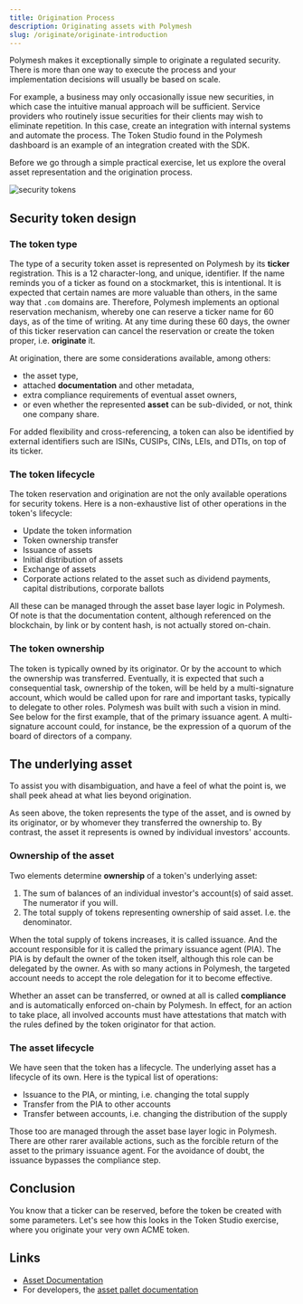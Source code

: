 ```yaml
---
title: Origination Process
description: Originating assets with Polymesh
slug: /originate/originate-introduction
---
```



Polymesh makes it exceptionally simple to originate a regulated security. There is more than one way to execute the process and your implementation decisions will usually be based on scale.

For example, a business may only occasionally issue new securities, in which case the intuitive manual approach will be sufficient. Service providers who routinely issue securities for their clients may wish to eliminate repetition. In this case, create an integration with internal systems and automate the process. The Token Studio found in the Polymesh dashboard is an example of an integration created with the SDK.

Before we go through a simple practical exercise, let us explore the overal asset representation and the origination process.

![security tokens](images/security_tokens.png)

## Security token design

### The token type

The type of a security token asset is represented on Polymesh by its **ticker** registration. This is a 12 character-long, and unique, identifier.  If the name reminds you of a ticker as found on a stockmarket, this is intentional. It is expected that certain names are more valuable than others, in the same way that `.com` domains are. Therefore, Polymesh implements an optional reservation mechanism, whereby one can reserve a ticker name for 60 days, as of the time of writing. At any time during these 60 days, the owner of this ticker reservation can cancel the reservation or create the token proper, i.e. **originate** it.

At origination, there are some considerations available, among others:

* the asset type,
* attached **documentation** and other metadata,
* extra compliance requirements of eventual asset owners,
* or even whether the represented **asset** can be sub-divided, or not, think one company share.

For added flexibility and cross-referencing, a token can also be identified by external identifiers such are ISINs, CUSIPs, CINs, LEIs, and DTIs, on top of its ticker.

### The token lifecycle

The token reservation and origination are not the only available operations for security tokens. Here is a non-exhaustive list of other operations in the token's lifecycle:

* Update the token information
* Token ownership transfer
* Issuance of assets
* Initial distribution of assets
* Exchange of assets
* Corporate actions related to the asset such as dividend payments, capital distributions, corporate ballots

All these can be managed through the asset base layer logic in Polymesh. Of note is that the documentation content, although referenced on the blockchain, by link or by content hash, is not actually stored on-chain.

### The token ownership

The token is typically owned by its originator. Or by the account to which the ownership was transferred. Eventually, it is expected that such a consequential task, ownership of the token, will be held by a multi-signature account, which would be called upon for rare and important tasks, typically to delegate to other roles. Polymesh was built with such a vision in mind. See below for the first example, that of the primary issuance agent. A multi-signature account could, for instance, be the expression of a quorum of the board of directors of a company.

## The underlying asset

To assist you with disambiguation, and have a feel of what the point is, we shall peek ahead at what lies beyond origination.

As seen above, the token represents the type of the asset, and is owned by its originator, or by whomever they transferred the ownership to. By contrast, the asset it represents is owned by individual investors' accounts.

### Ownership of the asset

Two elements determine **ownership** of a token's underlying asset:

1. The sum of balances of an individual investor's account(s) of said asset. The numerator if you will.
2. The total supply of tokens representing ownership of said asset. I.e. the denominator.

When the total supply of tokens increases, it is called issuance. And the account responsible for it is called the primary issuance agent (PIA). The PIA is by default the owner of the token itself, although this role can be delegated by the owner. As with so many actions in Polymesh, the targeted account needs to accept the role delegation for it to become effective.

<HighlightBox type="info">

Whether an asset can be transferred, or owned at all is called **compliance** and is automatically enforced on-chain by Polymesh. In effect, for an action to take place, all involved accounts must have attestations that match with the rules defined by the token originator for that action.

</HighlightBox>

### The asset lifecycle

We have seen that the token has a lifecycle. The underlying asset has a lifecycle of its own. Here is the typical list of operations:

* Issuance to the PIA, or minting, i.e. changing the total supply
* Transfer from the PIA to other accounts
* Transfer between accounts, i.e. changing the distribution of the supply

Those too are managed through the asset base layer logic in Polymesh. There are other rarer available actions, such as the forcible return of the asset to the primary issuance agent. For the avoidance of doubt, the issuance bypasses the compliance step.

## Conclusion

You know that a ticker can be reserved, before the token be created with some parameters. Let's see how this looks in the Token Studio exercise, where you originate your very own ACME token.

## Links

* [Asset Documentation](https://developers.polymesh.live/assets/)
* For developers, the [asset pallet documentation](https://docs.polymesh.live/pallet_asset/index.html)
